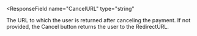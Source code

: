 <ResponseField
  name="CancelURL"
  type="string"
>
The URL to which the user is returned after canceling the payment. If not provided, the Cancel button returns the user to the RedirectURL.
</ResponseField>